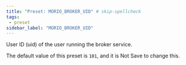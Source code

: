 ```yaml
---
title: "Preset: MORIO_BROKER_UID" # skip-spellcheck
tags:
 - preset
sidebar_label: "MORIO_BROKER_UID"
---
```


User ID (uid) of the user running the broker service.

<Note>

The default value of this preset is `101`, and it is <Label style="danger">Not Save</Label> to change this.

</Note>
